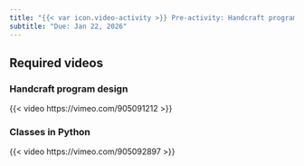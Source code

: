 ```yaml
---
title: "{{< var icon.video-activity >}} Pre-activity: Handcraft program design and Python classes"
subtitle: "Due: Jan 22, 2026"
---
```


## Required videos

### Handcraft program design

{{< video https://vimeo.com/905091212 >}}

### Classes in Python

{{< video https://vimeo.com/905092897 >}}
